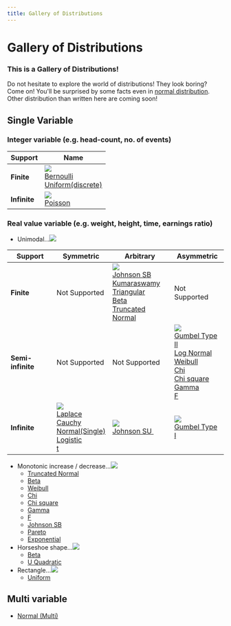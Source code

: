 ```yaml
---
title: Gallery of Distributions
---
```


# Gallery of Distributions

### This is a Gallery of Distributions!

Do not hesitate to explore the world of distributions! They look boring? Come on! You'll be surprised by some facts even in [normal distribution](normal-distribution-single.mdx).\
Other distribution than written here are coming soon!

## Single Variable

### Integer variable (e.g. head-count, no. of events)

| Support      | Name                                                                                                                                                     |
| ------------ | -------------------------------------------------------------------------------------------------------------------------------------------------------- |
| **Finite**   | ![](./../assets/distributions/DiscFinite.png)<br /> [Bernoulli](bernoulli-distribution.mdx)<br /> [Uniform(discrete)](uniform-distribution-discrete.mdx) |
| **Infinite** | ![](./../assets/distributions/DiscInfinite.png)<br /> [Poisson](poisson-distribution.mdx)                                                                |

### Real value variable (e.g. weight, height, time, earnings ratio)

- Unimodal...![](./../assets/distributions/ContInfiniteSym.png)

| Support           | Symmetric                                                                                                                                                                                                                                                             | Arbitrary                                                                                                                                                                                                                                                                                       | Asymmetric                                                                                                                                                                                                                                                                                                                                                                          |
| ----------------- | --------------------------------------------------------------------------------------------------------------------------------------------------------------------------------------------------------------------------------------------------------------------- | ----------------------------------------------------------------------------------------------------------------------------------------------------------------------------------------------------------------------------------------------------------------------------------------------- | ----------------------------------------------------------------------------------------------------------------------------------------------------------------------------------------------------------------------------------------------------------------------------------------------------------------------------------------------------------------------------------- |
| **Finite**        | Not Supported                                                                                                                                                                                                                                                         | ![](./../assets/distributions/ContFinite.gif)<br /> [Johnson SB](johnson-sb-distribution.mdx)<br /> [Kumaraswamy](kumaraswamy-distribution.mdx)<br /> [Triangular](triangular-distribution.mdx)<br /> [Beta](beta-distribution.mdx)<br /> [Truncated Normal](truncated-normal-distribution.mdx) | Not Supported                                                                                                                                                                                                                                                                                                                                                                       |
| **Semi-infinite** | Not Supported                                                                                                                                                                                                                                                         | Not Supported                                                                                                                                                                                                                                                                                   | ![](./../assets/distributions/ContHalfinfiniteAsym.png)<br /> [Gumbel Type II](gumbel-type-ii-distribution.mdx)<br /> [Log Normal](log-normal-distribution.mdx)<br /> [Weibull](weibull-distribution.mdx)<br /> [Chi](chi-distribution.mdx)<br /> [Chi square](chi-square-distribution.mdx)<br /> [Gamma](https://www.ntrand.com/Gamma-distribution/)<br /> [F](f-distribution.mdx) |
| **Infinite**      | ![](./../assets/distributions/ContInfiniteSym.png)<br /> [Laplace](laplace-distribution.mdx)<br /> [Cauchy](cauchy-distribution.mdx)<br /> [Normal(Single)](normal-distribution-single.mdx)<br /> [Logistic](logistic-distribution.mdx)<br /> [t](t-distribution.mdx) | ![](./../assets/distributions/ContInfinite.gif)<br /> [Johnson SU ](johnson-su-distribution.mdx)                                                                                                                                                                                                | ![](./../assets/distributions/ContInfiniteAsym.png)<br /> [Gumbel Type I](gumbel-type-i-distribution.mdx)                                                                                                                                                                                                                                                                           |

- Monotonic increase / decrease...![](./../assets/distributions/ContSlope.png)
  - [Truncated Normal](truncated-normal-distribution.mdx)
  - [Beta](beta-distribution.mdx)
  - [Weibull](weibull-distribution.mdx)
  - [Chi](chi-distribution.mdx)
  - [Chi square](chi-square-distribution.mdx)
  - [Gamma](https://www.ntrand.com/Gamma-distribution/)
  - [F](f-distribution.mdx)
  - [Johnson SB](johnson-sb-distribution.mdx)
  - [Pareto](pareto-distribution.mdx)
  - [Exponential](exponential-distribution.mdx)
- Horseshoe shape...![](./../assets/distributions/ContUShape.png)
  - [Beta](beta-distribution.mdx)
  - [U Quadratic](u-quadratic-distribution.mdx)
- Rectangle...![](./../assets/distributions/ContRect.png)
  - [Uniform](https://www.ntrand.com/uniform-distribution/)

## Multi variable

- [Normal (Multi)](normal-distribution-multi.mdx)
